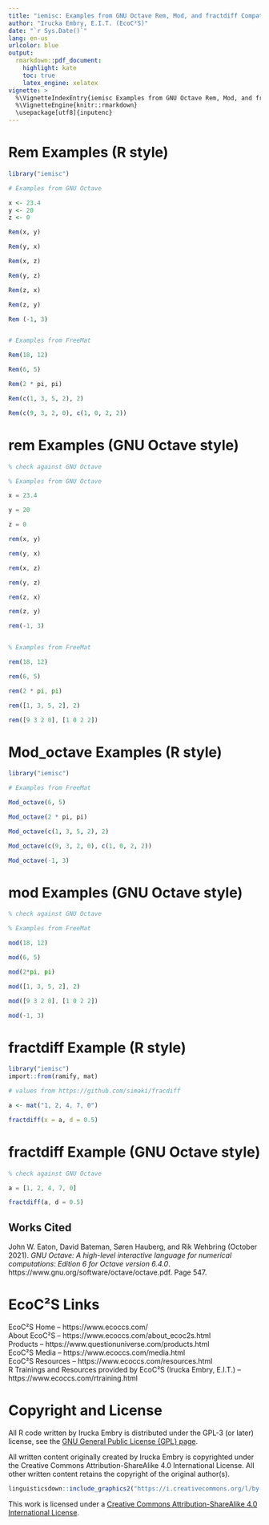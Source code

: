 ```yaml
---
title: "iemisc: Examples from GNU Octave Rem, Mod, and fractdiff Compatible Functions"
author: "Irucka Embry, E.I.T. (EcoC²S)"
date: "`r Sys.Date()`"
lang: en-us
urlcolor: blue
output:
  rmarkdown::pdf_document:
    highlight: kate
    toc: true
    latex_engine: xelatex
vignette: >
  %\VignetteIndexEntry{iemisc Examples from GNU Octave Rem, Mod, and fractdiff Compatible Functions}
  %\VignetteEngine{knitr::rmarkdown}
  \usepackage[utf8]{inputenc}
---
```


\bigskip

# Rem Examples (R style)

```r

library("iemisc")

# Examples from GNU Octave

x <- 23.4
y <- 20
z <- 0

Rem(x, y)

Rem(y, x)

Rem(x, z)

Rem(y, z)

Rem(z, x)

Rem(z, y)

Rem (-1, 3)


# Examples from FreeMat

Rem(18, 12)

Rem(6, 5)

Rem(2 * pi, pi)

Rem(c(1, 3, 5, 2), 2)

Rem(c(9, 3, 2, 0), c(1, 0, 2, 2))
```

\bigskip
\bigskip

# rem Examples (GNU Octave style)

```octave

% check against GNU Octave

% Examples from GNU Octave

x = 23.4

y = 20

z = 0

rem(x, y)

rem(y, x)

rem(x, z)

rem(y, z)

rem(z, x)

rem(z, y)

rem(-1, 3)


% Examples from FreeMat

rem(18, 12)

rem(6, 5)

rem(2 * pi, pi)

rem([1, 3, 5, 2], 2)

rem([9 3 2 0], [1 0 2 2])
```

\bigskip
\bigskip

# Mod_octave Examples (R style)

```r

library("iemisc")

# Examples from FreeMat

Mod_octave(6, 5)

Mod_octave(2 * pi, pi)

Mod_octave(c(1, 3, 5, 2), 2)

Mod_octave(c(9, 3, 2, 0), c(1, 0, 2, 2))

Mod_octave(-1, 3)
```

\bigskip
\bigskip

# mod Examples (GNU Octave style)

```octave

% check against GNU Octave

% Examples from FreeMat

mod(18, 12)

mod(6, 5)

mod(2*pi, pi)

mod([1, 3, 5, 2], 2)

mod([9 3 2 0], [1 0 2 2])

mod(-1, 3)
```

\bigskip
\bigskip

# fractdiff Example (R style)

```r

library("iemisc")
import::from(ramify, mat)

# values from https://github.com/simaki/fracdiff

a <- mat("1, 2, 4, 7, 0")

fractdiff(x = a, d = 0.5)
```

\bigskip
\bigskip

# fractdiff Example (GNU Octave style)

```octave

% check against GNU Octave

a = [1, 2, 4, 7, 0]

fractdiff(a, d = 0.5)
```

\bigskip
\bigskip
\bigskip
\bigskip

## Works Cited

John W. Eaton, David Bateman, Søren Hauberg, and Rik Wehbring (October 2021). *GNU Octave: A high-level interactive language for numerical computations: Edition 6 for Octave version 6.4.0*. https://www.gnu.org/software/octave/octave.pdf. Page 547.

\bigskip
\bigskip

# EcoC²S Links

EcoC²S Home -- https://www.ecoccs.com/  
About EcoC²S -- https://www.ecoccs.com/about_ecoc2s.html  
Products -- https://www.questionuniverse.com/products.html  
EcoC²S Media -- https://www.ecoccs.com/media.html  
EcoC²S Resources -- https://www.ecoccs.com/resources.html  
R Trainings and Resources provided by EcoC²S (Irucka Embry, E.I.T.) -- https://www.ecoccs.com/rtraining.html  

\bigskip
\bigskip

# Copyright and License

All R code written by Irucka Embry is distributed under the GPL-3 (or later) license, see the [GNU General Public License {GPL} page](https://www.gnu.org/licenses/gpl-3.0.html).  

All written content originally created by Irucka Embry is copyrighted under the Creative Commons Attribution-ShareAlike 4.0 International License. All other written content retains the copyright of the original author(s).  


```r
linguisticsdown::include_graphics2("https://i.creativecommons.org/l/by-sa/4.0/88x31.png")
```

This work is licensed under a [Creative Commons Attribution-ShareAlike 4.0 International License](http://creativecommons.org/licenses/by-sa/4.0/).  
